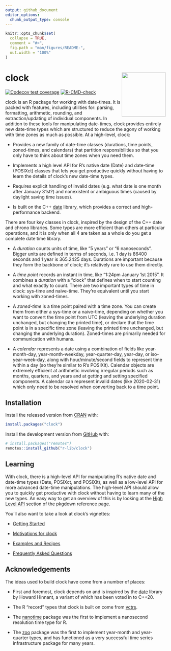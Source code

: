 ```yaml
---
output: github_document
editor_options: 
  chunk_output_type: console
---
```


<!-- README.md is generated from README.Rmd. Please edit that file -->

```r
knitr::opts_chunk$set(
  collapse = TRUE,
  comment = "#>",
  fig.path = "man/figures/README-",
  out.width = "100%"
)
```

# clock <a href="https://clock.r-lib.org"><img src="man/figures/logo.png" align="right" height="138"/></a>

<!-- badges: start -->

[![Codecov test coverage](https://codecov.io/gh/r-lib/clock/branch/main/graph/badge.svg)](https://app.codecov.io/gh/r-lib/clock?branch=main) [![R-CMD-check](https://github.com/r-lib/clock/workflows/R-CMD-check/badge.svg)](https://github.com/r-lib/clock/actions)

<!-- badges: end -->

clock is an R package for working with date-times.
It is packed with features, including utilities for: parsing, formatting, arithmetic, rounding, and extraction/updating of individual components.
In addition to these tools for manipulating date-times, clock provides entirely new date-time types which are structured to reduce the agony of working with time zones as much as possible.
At a high-level, clock:

-   Provides a new family of date-time classes (durations, time points, zoned-times, and calendars) that partition responsibilities so that you only have to think about time zones when you need them.

-   Implements a high level API for R's native date (Date) and date-time (POSIXct) classes that lets you get productive quickly without having to learn the details of clock's new date-time types.

-   Requires explicit handling of invalid dates (e.g. what date is one month after January 31st?) and nonexistent or ambiguous times (caused by daylight saving time issues).

-   Is built on the C++ [date](https://github.com/HowardHinnant/date) library, which provides a correct and high-performance backend.

There are four key classes in clock, inspired by the design of the C++ date and chrono libraries.
Some types are more efficient than others at particular operations, and it is only when all 4 are taken as a whole do you get a complete date time library.

-   A *duration* counts units of time, like "5 years" or "6 nanoseconds".
    Bigger units are defined in terms of seconds, i.e. 1 day is 86400 seconds and 1 year is 365.2425 days.
    Durations are important because they form the backbone of clock; it's relatively rare to use them directly.

-   A *time point* records an instant in time, like "1:24pm January 1st 2015".
    It combines a *duration* with a "clock" that defines when to start counting and what exactly to count.
    There are two important types of time in clock: sys-time and naive-time.
    They're equivalent until you start working with zoned-times.

-   A *zoned-time* is a time point paired with a time zone.
    You can create them from either a sys-time or a naive-time, depending on whether you want to convert the time point from UTC (leaving the underlying duration unchanged, but changing the printed time), or declare that the time point is in a specific time zone (leaving the printed time unchanged, but changing the underlying duration).
    Zoned-times are primarily needed for communication with humans.

-   A *calendar* represents a date using a combination of fields like year-month-day, year-month-weekday, year-quarter-day, year-day, or iso-year-week-day, along with hour/minute/second fields to represent time within a day (so they're similar to R's POSIXlt).
    Calendar objects are extremely efficient at arithmetic involving irregular periods such as months, quarters, and years and at getting and setting specified components.
    A calendar can represent invalid dates (like 2020-02-31) which only need to be resolved when converting back to a time point.

## Installation

Install the released version from [CRAN](https://CRAN.R-project.org) with:

``` r
install.packages("clock")
```

Install the development version from [GitHub](https://github.com/) with:

``` r
# install.packages("remotes")
remotes::install_github("r-lib/clock")
```

## Learning

With clock, there is a high-level API for manipulating R's native date and date-time types (Date, POSIXct, and POSIXlt), as well as a low-level API for more advanced date-time manipulations.
The high-level API should allow you to quickly get productive with clock without having to learn many of the new types.
An easy way to get an overview of this is by looking at the [High Level API](https://clock.r-lib.org/reference/index.html#section-high-level-api) section of the pkgdown reference page.

You'll also want to take a look at clock's vignettes:

-   [Getting Started](https://clock.r-lib.org/articles/clock.html)

-   [Motivations for clock](https://clock.r-lib.org/articles/articles/motivations.html)

-   [Examples and Recipes](https://clock.r-lib.org/articles/recipes.html)

-   [Frequently Asked Questions](https://clock.r-lib.org/articles/faq.html)

## Acknowledgements

The ideas used to build clock have come from a number of places:

-   First and foremost, clock depends on and is inspired by the [date](https://github.com/HowardHinnant/date) library by Howard Hinnant, a variant of which has been voted in to C++20.

-   The R "record" types that clock is built on come from [vctrs](https://github.com/r-lib/vctrs).

-   The [nanotime](https://github.com/eddelbuettel/nanotime) package was the first to implement a nanosecond resolution time type for R.

-   The [zoo](https://CRAN.R-project.org/package=zoo) package was the first to implement year-month and year-quarter types, and has functioned as a very successful time series infrastructure package for many years.
